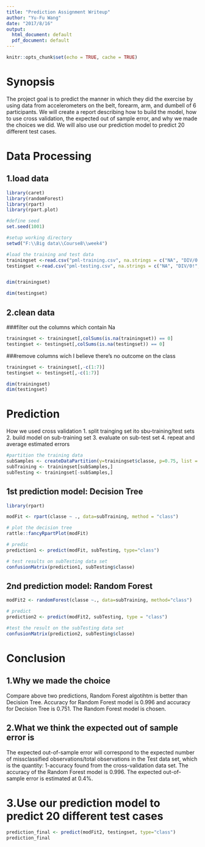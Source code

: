 ---
title: "Prediction Assignment Writeup"
author: "Yu-Fu Wang"
date: "2017/8/16"
output:
  html_document: default
  pdf_document: default
---

```{r setup, include=FALSE}
knitr::opts_chunk$set(echo = TRUE, cache = TRUE)
```


# Synopsis
The project goal is to predict the manner in which they did the exercise by using data from accelerometers on the belt, forearm, arm, and dumbell of 6 participants. 
We will create a report describing how to build the model, how to use cross validation, the expected out of sample error, and why we made the choices we did. We will also use our prediction model to predict 20 different test cases.

# Data Processing

## 1.load data
```{r}
library(caret)
library(randomForest)
library(rpart)
library(rpart.plot)

#define seed
set.seed(1001)

#setup working directory
setwd("F:\\Big data\\Course8\\week4")

#load the training and test data
trainingset <-read.csv("pml-training.csv", na.strings = c("NA", "DIV/0!", ""))
testingset <-read.csv("pml-testing.csv", na.strings = c("NA", "DIV/0!", ""))


dim(trainingset)

dim(testingset)
```

## 2.clean data
###filter out the columns which contain Na
```{r}
trainingset <- trainingset[,colSums(is.na(trainingset)) == 0]
testingset <- testingset[,colSums(is.na(testingset)) == 0]
```

###remove columns wich I believe there's no outcome on the class
```{r}
trainingset <- trainingset[,-c(1:7)]
testingset <- testingset[,-c(1:7)]

dim(trainingset)
dim(testingset)

```

# Prediction
How we used cross validation 
1. split trainging set ito sbu-training/test sets
2. build model on sub-training set
3. evaluate on sub-test set
4. repeat and average estimated errors

```{r}
#partition the training data
subSamples <- createDataPartition(y=trainingset$classe, p=0.75, list = FALSE)
subTraining <- trainingset[subSamples,]
subTesting <- trainingset[-subSamples,]
```

## 1st prediction model: Decision Tree

```{r}
library(rpart)

modFit <- rpart(classe ~ ., data=subTraining, method = "class")

# plot the decision tree
rattle::fancyRpartPlot(modFit)

# predic
prediction1 <- predict(modFit, subTesting, type="class")

# test results on subTesting data set
confusionMatrix(prediction1, subTesting$classe)
```


## 2nd prediction model: Random Forest
```{r}
modFit2 <- randomForest(classe ~., data=subTraining, method="class")

# predict
prediction2 <- predict(modFit2, subTesting, type = "class")

#test the result on the subTesting data set
confusionMatrix(prediction2, subTesting$classe)
```

# Conclusion
## 1.Why we made the choice
Compare above two predictions, Random Forest algotihtm is better than Decision Tree.  Accuracy for Random Forest model is 0.996 and accuracy for Decision Tree is 0.751. The Random Forest model is chosen.

## 2.What we think the expected out of sample error is
The expected out-of-sample error will correspond to the expected number of missclassified observations/total observations in the Test data set, which is the quantity: 1-accuracy found from the cross-validation data set.
The accuracy of the Random Forest model is 0.996. The expected out-of-sample error is estimated at 0.4%.


# 3.Use our prediction model to predict 20 different test cases
```{r}
prediction_final <- predict(modFit2, testingset, type="class")
prediction_final
```
